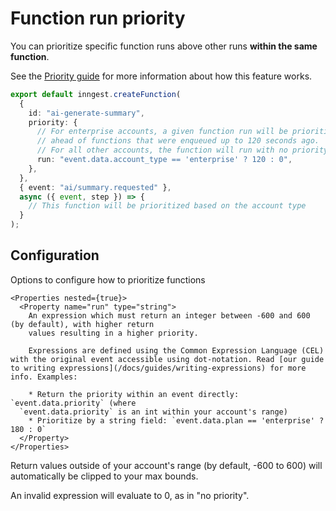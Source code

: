 
# Function run priority <VersionBadge version="v3.2.1+" />

You can prioritize specific function runs above other runs **within the same function**.

See the [Priority guide](/docs/guides/priority) for more information about how this feature works.

```ts
export default inngest.createFunction(
  {
    id: "ai-generate-summary",
    priority: {
      // For enterprise accounts, a given function run will be prioritized
      // ahead of functions that were enqueued up to 120 seconds ago.
      // For all other accounts, the function will run with no priority.
      run: "event.data.account_type == 'enterprise' ? 120 : 0",
    },
  },
  { event: "ai/summary.requested" },
  async ({ event, step }) => {
    // This function will be prioritized based on the account type
  }
);
```

## Configuration

<Properties>
  <Property name="priority" type="object">
    Options to configure how to prioritize functions

    <Properties nested={true}>
      <Property name="run" type="string">
        An expression which must return an integer between -600 and 600 (by default), with higher return
        values resulting in a higher priority.

        Expressions are defined using the Common Expression Language (CEL) with the original event accessible using dot-notation. Read [our guide to writing expressions](/docs/guides/writing-expressions) for more info. Examples:

        * Return the priority within an event directly: `event.data.priority` (where
	  `event.data.priority` is an int within your account's range)
        * Prioritize by a string field: `event.data.plan == 'enterprise' ? 180 : 0`
      </Property>
    </Properties>
  </Property>
</Properties>

<Callout>
  Return values outside of your account's range (by default, -600 to 600) will automatically be clipped
  to your max bounds.

  An invalid expression will evaluate to 0, as in "no priority".
</Callout>
